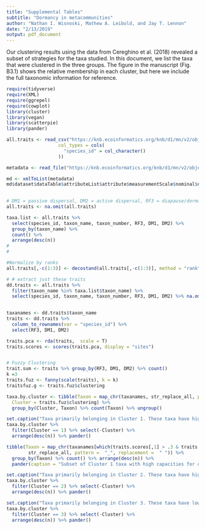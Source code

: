 ```yaml
---
title: "Supplemental Tables"
subtitle: "Dormancy in metacommunities"
author: "Nathan I. Wisnoski, Mathew A. Leibold, and Jay T. Lennon"
date: "2/13/2019"
output: pdf_document
---
```


Our clustering results using the data from Cereghino et al. (2018) revealed a subset of strategies for the taxa studied. In this document, we list the taxa that were clustered in the three groups. The figure in the manuscript (Fig. B3.1) shows the relative membership in each cluster, but here we include the full taxonomic information for reference.  

```r
require(tidyverse)
require(XML)
require(ggrepel)
require(cowplot)
library(cluster)
library(vegan)
library(scatterpie)
library(pander)

all.traits <- read_csv("https://knb.ecoinformatics.org/knb/d1/mn/v2/object/urn%3Auuid%3A7d88ecb9-2e7a-42da-af74-3ab4273d8cad", 
                   col_types = cols(
                     "species_id" = col_character()
                   ))

metadata <- read_file("https://knb.ecoinformatics.org/knb/d1/mn/v2/object/doi%3A10.5063%2FF1VD6WMF")

md <- xmlToList(metadata)
md$dataset$dataTable$attributeList$attribute$measurementScale$nominal$nonNumericDomain$textDomain$definition

    
# DM1 = passive dispersal, DM2 = active dispersal, RF3 = diapause/dormancy
all.traits <- na.omit(all.traits)

taxa.list <- all.traits %>%
  select(species_id, taxon_name, taxon_number, RF3, DM1, DM2) %>%
  group_by(taxon_name) %>%
  count() %>%
  arrange(desc(n))
# 
# 

#Normalize by ranks
all.traits[,-c(1:3)] <- decostand(all.traits[,-c(1:3)], method = "rank", MARGIN = 2)

# # extract just these traits
dd.traits <- all.traits %>%
  filter(taxon_name %in% taxa.list$taxon_name) %>%
  select(species_id, taxon_name, taxon_number, RF3, DM1, DM2) %>% na.omit()

 
taxanames <- dd.traits$taxon_name
traits <- dd.traits %>% 
  column_to_rownames(var = "species_id") %>% 
  select(RF3, DM1, DM2)

traits.pca <- rda(traits,  scale = T)
traits.scores <- scores(traits.pca, display = "sites")


# Fuzzy Clustering
trait.sum <- traits %>% group_by(RF3, DM1, DM2) %>% count()
k =3
traits.fuz <- fanny(scale(traits), k = k)
traitsfuz.g <- traits.fuz$clustering

taxa.by.cluster <- tibble(Taxon = map_chr(taxanames, str_replace_all, pattern =  "_", replacement =  " "), 
  Cluster = traits.fuz$clustering) %>% 
  group_by(Cluster, Taxon) %>% count(Taxon) %>% ungroup()
```

```r
set.caption("Taxa primarily belonging in Cluster 1. These taxa have high capacities for passive dispersal. Their capacities for dormancy, however, span a range of values. Some are high, others low.")
taxa.by.cluster %>% 
  filter(Cluster == 1) %>% select(-Cluster) %>% 
  arrange(desc(n)) %>% pander()
```
 
```r
tibble(Taxon = map_chr(taxanames[which(traits.scores[,1] > .3 & traits.scores[,2] > 0.3)], 
        str_replace_all, pattern =  "_", replacement =  " ")) %>% 
  group_by(Taxon) %>% count() %>% arrange(desc(n)) %>% 
  pander(caption = "Subset of Cluster 1 taxa with high capacities for dispersal and passive dispersal.")
```

\newpage

```r
set.caption("Taxa primarily belonging in Cluster 2. These taxa have high capacities for dormancy and low capacities for passive dispersal. They typically have some capacity for active dispersal.")
taxa.by.cluster %>% 
  filter(Cluster == 2) %>% select(-Cluster) %>% 
  arrange(desc(n)) %>% pander()
```


\newpage

```r
set.caption("Taxa primarily belonging in Cluster 3. These taxa have low capacities for dormancy, and relatively low capacities for active dispersal.")
taxa.by.cluster %>% 
  filter(Cluster == 3) %>% select(-Cluster) %>% 
  arrange(desc(n)) %>% pander()
```
